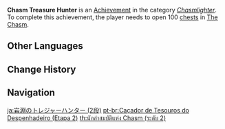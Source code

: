 {{Achievement Infobox
|title        = Chasm Treasure Hunter
|id           = 80152
|order id     = 0152
|category     = Chasmlighter
|description  = Open 100 [[chests]] in [[The Chasm]].
|requirements = 
|primogems    = 10
|tracking     = 
|topic        = Chests
|set          = Chasm Treasure Hunter
|tier         = 2
|tiers_total  = 3
}}
'''Chasm Treasure Hunter''' is an [[Achievement]] in the category ''[[Chasmlighter]]''. To complete this achievement, the player needs to open 100 [[chests]] in [[The Chasm]].
<!--
==Trivia==

==Video Guides==
{{EVT
|video1   = 
|caption1 = 
}}
-->
==Other Languages==
{{Transclude|Chasm Treasure Hunter|Other Languages}}

==Change History==
{{Change History|2.6}}
<!--
==References==
{{Reflist}}
-->
==Navigation==
{{Achievement Navbox}}

[[ja:岩淵の卜レジャーハンター (2段)]]
[[pt-br:Caçador de Tesouros do Despenhadeiro (Etapa 2)]]
[[th:นักล่าสมบัติแห่ง Chasm (ระดับ 2)]]